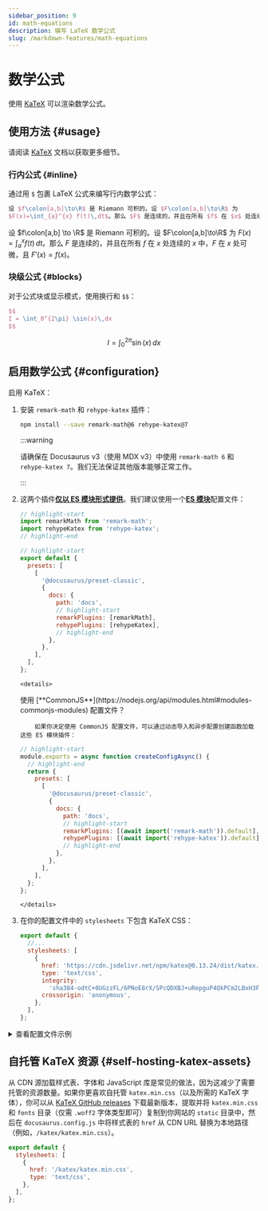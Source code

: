 ```yaml
---
sidebar_position: 9
id: math-equations
description: 编写 LaTeX 数学公式
slug: /markdown-features/math-equations
---
```



# 数学公式

使用 [KaTeX](https://katex.org) 可以渲染数学公式。

## 使用方法 {#usage}

请阅读 [KaTeX](https://katex.org) 文档以获取更多细节。

### 行内公式 {#inline}

通过用 `$` 包裹 LaTeX 公式来编写行内数学公式：

```latex
设 $f\colon[a,b]\to\R$ 是 Riemann 可积的。设 $F\colon[a,b]\to\R$ 为
$F(x)=\int_{a}^{x} f(t)\,dt$。那么 $F$ 是连续的，并且在所有 $f$ 在 $x$ 处连续的 $x$ 中，$F$ 在 $x$ 处可微，且 $F'(x)=f(x)$。
```

<BrowserWindow>

设 $f\colon[a,b] \to \R$ 是 Riemann 可积的。设 $F\colon[a,b]\to\R$ 为 $F(x)=
\int_{a}^{x} f(t)\,dt$。那么 $F$ 是连续的，并且在所有 $f$ 在 $x$ 处连续的 $x$ 中，$F$ 在 $x$ 处可微，且 $F'(x)=f(x)$。

</BrowserWindow>

### 块级公式 {#blocks}

对于公式块或显示模式，使用换行和 `$$`：

```latex
$$
I = \int_0^{2\pi} \sin(x)\,dx
$$
```

<BrowserWindow>

$$
I = \int_0^{2\pi} \sin(x)\,dx
$$

</BrowserWindow>

## 启用数学公式 {#configuration}

启用 KaTeX：

1.  安装 `remark-math` 和 `rehype-katex` 插件：

    ```bash npm2yarn
    npm install --save remark-math@6 rehype-katex@7
    ```

    :::warning

    请确保在 Docusaurus v3（使用 MDX v3）中使用 `remark-math 6` 和 `rehype-katex 7`。我们无法保证其他版本能够正常工作。

    :::

2.  这两个插件[**仅以 ES 模块形式提供**](https://gist.github.com/sindresorhus/a39789f98801d908bbc7ff3ecc99d99c)。我们建议使用一个[**ES 模块**](https://flaviocopes.com/es-modules/)配置文件：

    ```js title="ES 模块 docusaurus.config.js"
    // highlight-start
    import remarkMath from 'remark-math';
    import rehypeKatex from 'rehype-katex';
    // highlight-end

    // highlight-start
    export default {
      presets: [
        [
          '@docusaurus/preset-classic',
          {
            docs: {
              path: 'docs',
              // highlight-start
              remarkPlugins: [remarkMath],
              rehypePlugins: [rehypeKatex],
              // highlight-end
            },
          },
        ],
      ],
    };
    ```

        <details>

    <summary>
      使用
      [**CommonJS**](https://nodejs.org/api/modules.html#modules-commonjs-modules)
      配置文件？
    </summary>

            如果你决定使用 CommonJS 配置文件，可以通过动态导入和异步配置创建函数加载这些 ES 模块插件：

    ```js title="CommonJS 模块 docusaurus.config.js"
    // highlight-start
    module.exports = async function createConfigAsync() {
      // highlight-end
      return {
        presets: [
          [
            '@docusaurus/preset-classic',
            {
              docs: {
                path: 'docs',
                // highlight-start
                remarkPlugins: [(await import('remark-math')).default],
                rehypePlugins: [(await import('rehype-katex')).default],
                // highlight-end
              },
            },
          ],
        ],
      };
    };
    ```

        </details>

3.  在你的配置文件中的 `stylesheets` 下包含 KaTeX CSS：

    ```js
    export default {
      //...
      stylesheets: [
        {
          href: 'https://cdn.jsdelivr.net/npm/katex@0.13.24/dist/katex.min.css',
          type: 'text/css',
          integrity:
            'sha384-odtC+0UGzzFL/6PNoE8rX/SPcQDXBJ+uRepguP4QkPCm2LBxH3FA3y+fKSiJ+AmM',
          crossorigin: 'anonymous',
        },
      ],
    };
    ```

<details>
<summary>查看配置文件示例</summary>

```js title="docusaurus.config.js"
// highlight-start
import remarkMath from 'remark-math';
import rehypeKatex from 'rehype-katex';
// highlight-end

export default {
  title: 'Docusaurus',
  tagline: '快速构建优化的网站，专注于内容',
  presets: [
    [
      '@docusaurus/preset-classic',
      {
        docs: {
          path: 'docs',
          // highlight-start
          remarkPlugins: [remarkMath],
          rehypePlugins: [rehypeKatex],
          // highlight-end
        },
      },
    ],
  ],
  // highlight-start
  stylesheets: [
    {
      href: 'https://cdn.jsdelivr.net/npm/katex@0.13.24/dist/katex.min.css',
      type: 'text/css',
      integrity:
        'sha384-odtC+0UGzzFL/6PNoE8rX/SPcQDXBJ+uRepguP4QkPCm2LBxH3FA3y+fKSiJ+AmM',
      crossorigin: 'anonymous',
    },
  ],
  // highlight-end
};
```

</details>

## 自托管 KaTeX 资源 {#self-hosting-katex-assets}

从 CDN 源加载样式表、字体和 JavaScript 库是常见的做法，因为这减少了需要托管的资源数量。如果你更喜欢自托管 `katex.min.css`（以及所需的 KaTeX 字体），你可以从 [KaTeX GitHub releases](https://github.com/KaTeX/KaTeX/releases) 下载最新版本，提取并将 `katex.min.css` 和 `fonts` 目录（仅需 `.woff2` 字体类型即可）复制到你网站的 `static` 目录中，然后在 `docusaurus.config.js` 中将样式表的 `href` 从 CDN URL 替换为本地路径（例如，`/katex/katex.min.css`）。

```js title="docusaurus.config.js"
export default {
  stylesheets: [
    {
      href: '/katex/katex.min.css',
      type: 'text/css',
    },
  ],
};
```